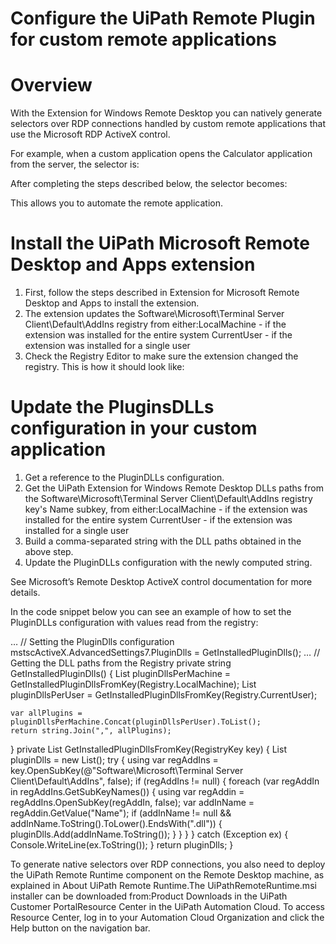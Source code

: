 ﻿# Configure the UiPath Remote Plugin for custom remote applications

# Overview

With the Extension for Windows Remote Desktop you can natively generate selectors over RDP connections handled by custom remote applications that use the Microsoft RDP ActiveX control.

For example, when a custom application opens the Calculator application from the server, the selector is:

<wnd app='customapp.exe' cls='RAIL_WINDOW' title='Calculator (Remote)' />

After completing the steps described below, the selector becomes:

<wnd app='win32calc.exe' cls='CalcFrame' isremoteapp='1' title='Calculator' />

This allows you to automate the remote application.

# Install the UiPath Microsoft Remote Desktop and Apps extension

1. First, follow the steps described in Extension for Microsoft Remote Desktop and Apps to install the extension.
2. The extension updates the Software\Microsoft\Terminal Server Client\Default\AddIns registry from either:LocalMachine - if the extension was installed for the entire system CurrentUser - if the extension was installed for a single user
3. Check the Registry Editor to make sure the extension changed the registry. This is how it should look like:

# Update the PluginsDLLs configuration in your custom application

1. Get a reference to the PluginDLLs configuration.
2. Get the UiPath Extension for Windows Remote Desktop DLLs paths from the Software\Microsoft\Terminal Server Client\Default\AddIns registry key's Name subkey, from either:LocalMachine - if the extension was installed for the entire system CurrentUser - if the extension was installed for a single user
3. Build a comma-separated string with the DLL paths obtained in the above step.
4. Update the PluginDLLs configuration with the newly computed string.

See Microsoft’s Remote Desktop ActiveX control documentation for more details.

In the code snippet below you can see an example of how to set the PluginDLLs configuration with values read from the registry:

…
// Setting the PluginDlls configuration
mstscActiveX.AdvancedSettings7.PluginDlls = GetInstalledPluginDlls();
…
// Getting the DLL paths from the Registry
private string GetInstalledPluginDlls()
{
    List<string> pluginDllsPerMachine = GetInstalledPluginDllsFromKey(Registry.LocalMachine);
    List<string> pluginDllsPerUser = GetInstalledPluginDllsFromKey(Registry.CurrentUser);
    
    var allPlugins = pluginDllsPerMachine.Concat(pluginDllsPerUser).ToList();
    return string.Join(",", allPlugins);
}
private List<string> GetInstalledPluginDllsFromKey(RegistryKey key)
{
    List<string> pluginDlls = new List<string>();
    try
    {
        using var regAddIns = key.OpenSubKey(@"Software\Microsoft\Terminal Server Client\Default\AddIns", false);
        if (regAddIns != null)
        {
            foreach (var regAddIn in regAddIns.GetSubKeyNames())
            {
                using var regAddin = regAddIns.OpenSubKey(regAddIn, false);
                var addInName = regAddin.GetValue("Name");
                if (addInName != null && addInName.ToString().ToLower().EndsWith(".dll"))
                {
                    pluginDlls.Add(addInName.ToString());
                }
            }
        }
    }
    catch (Exception ex)
    {
        Console.WriteLine(ex.ToString());
    }
    return pluginDlls;
}

To generate native selectors over RDP connections, you also need to deploy the UiPath Remote Runtime component on the Remote Desktop machine, as explained in About UiPath Remote Runtime.The UiPathRemoteRuntime.msi installer can be downloaded from:Product Downloads in the UiPath Customer PortalResource Center in the UiPath Automation Cloud. To access Resource Center, log in to your Automation Cloud Organization and click the Help button on the navigation bar.
